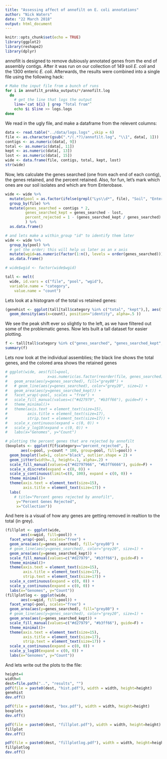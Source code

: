 ```yaml
---
title: "Assessing affect of annofilt on E. coli annotations"
author: "Nick Waters"
date: "22 March 2018"
output: html_document
---
```

```r
knitr::opts_chunk$set(echo = TRUE)
library(ggplot2)
library(reshape2)
library(dplyr)
```
annofilt is designed to remove dubiously annotated genes from the end of assembly contigs.  After it was run on our collection of 149 soil *E. coli* and the 1300 enteric *E. coli*.  Afterwards, the results were combined into a single file using the following hack:

```bash
# Make the input file from a bunch of runs
for i in annofilt_prokka_outputs/*/annofilt.log
  do
    # get the line that logs the output
    line=`cat ${i} | grep "Total from"`
    echo $i $line >> logs.logs
done
```

We read in the ugly file, and make a dataframe from the relevent columns:
```r
data <- read.table("../data/logs.logs" ,skip = 6)
file <- as.character(gsub(".*/(.*?)/annofilt.log", "\\1", data[, 1]))
contigs <- as.numeric(data[, 9])
total <- as.numeric(data[, 11])
kept <- as.numeric(data[, 13])
lost <- as.numeric(data[, 15])
wide <- data.frame(file, contigs, total, kept, lost)
str(wide)
```

Now, lets calculate the genes searched (one from each end of each contig), the genes retained, and the percent retained. Also, for fun, let's mark which ones are our soil isolates and which are from Enterobase.


```r
wide <- wide %>%
  mutate(pool = as.factor(ifelse(grepl("Lys\\d*", file), "Soil", "Enterobase"))) %>%
  group_by(file) %>%
  mutate(genes_searched = contigs * 2,
         genes_searched_kept = genes_searched - lost,
         percent_rejected = 1 - (genes_searched_kept / genes_searched)
         ) %>%
  as.data.frame()

# and lets make a within_group "id" to identify them later
wide <- wide %>%
  group_by(pool) %>%
  # get the order; this will help us later as an x axis
  mutate(wgid=as.numeric(factor(1:n(), levels = order(genes_searched)))) %>%
  as.data.frame()

# wide$wgid <- factor(wide$wgid)

tall <- melt(
  wide, id.vars = c("file", "pool", "wgid"), 
  variable.name = "category",
    value.name = "count")
```

Lets look at a histogram of the total vs retained genes:
```r
(genehist <- ggplot(tall[tall$category %in% c("total", "kept"),], aes(fill=category)) + 
  geom_density(aes(x=count), position="identity", alpha=.5 ))
```

We see the peak shift ever so slightly to the left, as we have filtered out some of the problematic genes. Now lets built a tall dataset for easier plotting.

```r
f <- tall[tall$category %in% c("genes_searched", "genes_searched_kept", "percent_rejected"), ]
summary(f)
```

Lets now look at the individual assemblies; the black line shows the total genes, and the colored area shows the retained genes 
```r

# ggplot(wide, aes(fill=pool,
#                  x=as.numeric(as.factor(reorder(file, genes_searched))))) + 
#   geom_area(aes(y=genes_searched), fill="grey80") +
#   # geom_line(aes(y=genes_searched), color="grey20", size=1) +
#   geom_area(aes(y=genes_searched_kept)) +
#   facet_wrap(~pool, scales = "free") +
#   scale_fill_manual(values=c("#d27979", "#b3ff66"), guide=F) +
#   theme_minimal()+
#   theme(axis.text = element_text(size=15),
#         axis.title = element_text(size=17),
#         strip.text = element_text(size=17)) +
#   scale_x_continuous(expand = c(0, 0)) +
#   scale_y_log10(expand = c(0, 0)) +
#   labs(x="Genomes", y="Count") 

# plotting the percent genes that are rejected by annofilt
(boxplots <- ggplot(f[f$category=="percent_rejected", ],
       aes(x=pool, y=count * 100, group=pool, fill=pool)) + 
  geom_boxplot(lwd=1, color="black", outlier.shape = 2) +
  geom_jitter(width=.1, height=.1, alpha=.2) +
  scale_fill_manual(values=c("#d2797966", "#b3ff6666"), guide=F) +
  scale_x_discrete(expand = c(0, 0)) +
  scale_y_continuous(limit=c(0, 100), expand = c(0, 0)) +
  theme_minimal()+
  theme(axis.text = element_text(size=15),
        axis.title = element_text(size=17)) +
  labs(
    # title="Percent genes rejected by annofilt",
     y="Percent Genes Rejected", 
     x="Collection"))
```

And here is a visual of how any genes are getting removed in realtion to the total (in grey).
```r
(fillplot <- ggplot(wide, 
       aes(x=wgid, fill=pool)) +
  facet_wrap(~pool, scales="free") +
  geom_area(aes(y=genes_searched), fill="grey80") +
  # geom_line(aes(y=genes_searched), color="grey20", size=1) +
  geom_area(aes(y=genes_searched_kept)) +
  scale_fill_manual(values=c("#d27979", "#b3ff66"), guide=F) +
  theme_minimal()+
  theme(axis.text = element_text(size=15),
        axis.title = element_text(size=17),
        strip.text = element_text(size=17)) +
  scale_x_continuous(expand = c(0, 0)) +
  scale_y_continuous(expand = c(0, 0)) +
  labs(x="Genomes", y="Count"))
(fillplotlog <- ggplot(wide, 
       aes(x=wgid, fill=pool)) +
  facet_wrap(~pool, scales="free") +
  geom_area(aes(y=genes_searched), fill="grey80") +
  # geom_line(aes(y=genes_searched), color="grey20", size=1) +
  geom_area(aes(y=genes_searched_kept)) +
  scale_fill_manual(values=c("#d27979", "#b3ff66"), guide=F) +
  theme_minimal()+
  theme(axis.text = element_text(size=15),
        axis.title = element_text(size=17),
        strip.text = element_text(size=17)) +
  scale_x_continuous(expand = c(0, 0)) +
  scale_y_log10(expand = c(0, 0)) +
  labs(x="Genomes", y="Count"))
```

And lets write out the plots to the file:
```r
height=4
width=6
dest=file.path("..", "results", "")
pdf(file = paste0(dest, "hist.pdf"), width = width, height=height)
genehist
dev.off()

pdf(file = paste0(dest, "box.pdf"), width = width, height=height)
boxplots
dev.off()

pdf(file = paste0(dest, "fillplot.pdf"), width = width, height=height)
fillplot
dev.off()

pdf(file = paste0(dest, "fillplotlog.pdf"), width = width, height=height)
fillplotlog
dev.off()
```